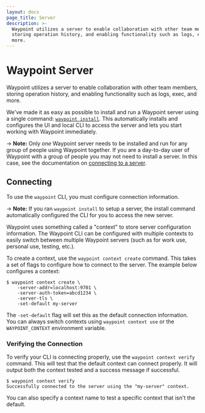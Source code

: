 ```yaml
---
layout: docs
page_title: Server
description: >-
  Waypoint utilizes a server to enable collaboration with other team members,
  storing operation history, and enabling functionality such as logs, exec, and
  more.
---
```


# Waypoint Server

Waypoint utilizes a server to enable collaboration with other team members,
storing operation history, and enabling functionality such as
logs, exec, and more.

We've made it as easy as possible to install and run a Waypoint server
using a single command: [`waypoint install`](/commands/install). This
automatically installs and configures the UI and local CLI to access the
server and lets you start working with Waypoint immediately.

-> **Note:** Only _one_ Waypoint server needs to be installed and run
for any group of people using Waypoint together. If you are a day-to-day
user of Waypoint with a group of people you may not need to install a server.
In this case, see the documentation on
[connecting to a server](/docs/server#connecting).

## Connecting

To use the `waypoint` CLI, you must configure connection information.

-> **Note:** If you ran `waypoint install` to setup a server, the install
command automatically configured the CLI for you to access the new server.

Waypoint uses something called a "context" to store server configuration
information. The Waypoint CLI can be configured with multiple contexts to
easily switch between multiple Waypoint servers (such as for work use, personal
use, testing, etc.).

To create a context, use the `waypoint context create` command. This takes
a set of flags to configure how to connect to the server. The example
below configures a context:

```shell-session
$ waypoint context create \
    -server-addr=localhost:9701 \
    -server-auth-token=abcd1234 \
    -server-tls \
    -set-default my-server
```

The `-set-default` flag will set this as the default connection information.
You can always switch contexts using `waypoint context use` or the
`WAYPOINT_CONTEXT` environment variable.

### Verifying the Connection

To verify your CLI is connecting properly, use the `waypoint context verify`
command. This will test that the default context can connect properly. It
will output both the context tested and a success message if successful.

```shell-session
$ waypoint context verify
Successfully connected to the server using the "my-server" context.
```

You can also specify a context name to test a specific context that isn't the default.
